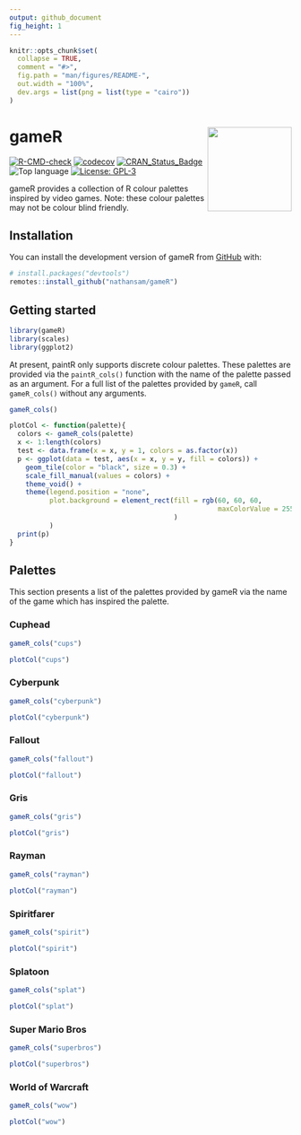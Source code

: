 ```yaml
---
output: github_document
fig_height: 1
---
```


<!-- README.md is generated from README.Rmd. Please edit that file -->

```r
knitr::opts_chunk$set(
  collapse = TRUE,
  comment = "#>",
  fig.path = "man/figures/README-",
  out.width = "100%",
  dev.args = list(png = list(type = "cairo"))
)
```



# gameR <img src="man/figures/sticker.png" align="right" width="150"/>

<!-- badges: start -->
[![R-CMD-check](https://github.com/nathansam/gameR/workflows/R-CMD-check/badge.svg)](https://github.com/nathansam/gameR/actions)
[![codecov](https://codecov.io/gh/nathansam/gameR/branch/main/graph/badge.svg?token=lb83myWBXt)](https://app.codecov.io/gh/nathansam/gameR)
[![CRAN\_Status\_Badge](https://www.r-pkg.org/badges/version/gameR)](https://cran.r-project.org/package=gameR)
![Top language](https://img.shields.io/github/languages/top/nathansam/gameR)
[![License: GPL-3](https://img.shields.io/badge/License-GPL3-green.svg)](https://opensource.org/licenses/GPL-3.0)
<!-- badges: end -->

gameR provides a collection of R colour palettes inspired by video games. Note:
these colour palettes may not be colour blind friendly. 

## Installation

You can install the development version of gameR from [GitHub](https://github.com/) with:

``` r
# install.packages("devtools")
remotes::install_github("nathansam/gameR")
```

## Getting started

```R
library(gameR)
library(scales)
library(ggplot2)
```

At present, paintR only supports discrete colour palettes. These palettes are
provided via the `paintR_cols()` function with the name of the palette passed as
an argument. For a full list of the palettes provided by `gameR`, call
`gameR_cols()` without any arguments. 

```R
gameR_cols()
```


```R
plotCol <- function(palette){
  colors <- gameR_cols(palette)
  x <- 1:length(colors)
  test <- data.frame(x = x, y = 1, colors = as.factor(x))
  p <- ggplot(data = test, aes(x = x, y = y, fill = colors)) + 
    geom_tile(color = "black", size = 0.3) +
    scale_fill_manual(values = colors) +
    theme_void() +
    theme(legend.position = "none",
          plot.background = element_rect(fill = rgb(60, 60, 60,
                                                    maxColorValue = 255)
                                         )
          )
  print(p)
}
```

## Palettes

This section presents a list of the palettes provided by gameR via the name
of the game which has inspired the palette.

### Cuphead

``` r
gameR_cols("cups")
```

```R
plotCol("cups")
```


### Cyberpunk

``` r
gameR_cols("cyberpunk")
```

```R
plotCol("cyberpunk")
```

### Fallout

``` r
gameR_cols("fallout")
```


```R
plotCol("fallout")
```

### Gris

``` r
gameR_cols("gris")
```

```R
plotCol("gris")
```

### Rayman

``` r
gameR_cols("rayman")
```

```R
plotCol("rayman")
```

### Spiritfarer

``` r
gameR_cols("spirit")
```

```R
plotCol("spirit")
```

### Splatoon

``` r
gameR_cols("splat")
```

```R
plotCol("splat")
```

### Super Mario Bros

``` r
gameR_cols("superbros")
```

```R
plotCol("superbros")
```

### World of Warcraft

``` r
gameR_cols("wow")
```

```R
plotCol("wow")
```
